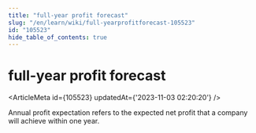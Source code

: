 ```yaml
---
title: "full-year profit forecast"
slug: "/en/learn/wiki/full-yearprofitforecast-105523"
id: "105523"
hide_table_of_contents: true
---
```



# full-year profit forecast

<ArticleMeta id={105523} updatedAt={'2023-11-03 02:20:20'} />
<div className='border-solid border-b border-t-0 my-4 border-[var(--ifm-color-gray-300)]' />

Annual profit expectation refers to the expected net profit that a company will achieve within one year.
